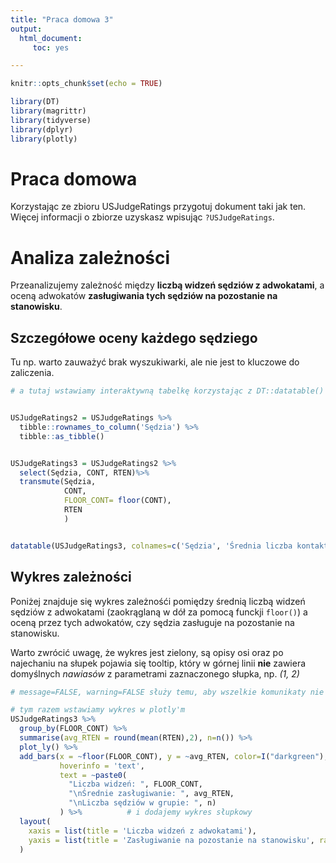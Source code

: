 ---
title: "Praca domowa 3"
output: 
  html_document:
     toc: yes

---

```{r setup, include=FALSE}
knitr::opts_chunk$set(echo = TRUE)

library(DT)
library(magrittr)
library(tidyverse)
library(dplyr)
library(plotly)
```

# Praca domowa

Korzystając ze zbioru USJudgeRatings przygotuj dokument taki jak ten. Więcej informacji o zbiorze uzyskasz wpisując `?USJudgeRatings`.

# Analiza zależności

Przeanalizujemy zależność między **liczbą widzeń sędziów z adwokatami**, a oceną adwokatów **zasługiwania tych sędziów na pozostanie na stanowisku**.

## Szczegółowe oceny każdego sędziego

Tu np. warto zauważyć brak wyszukiwarki, ale nie jest to kluczowe do zaliczenia.
```{r echo = FALSE, message=FALSE, warning=FALSE}
# a tutaj wstawiamy interaktywną tabelkę korzystając z DT::datatable()


USJudgeRatings2 = USJudgeRatings %>%
  tibble::rownames_to_column('Sędzia') %>%
  tibble::as_tibble() 


USJudgeRatings3 = USJudgeRatings2 %>% 
  select(Sędzia, CONT, RTEN)%>% 
  transmute(Sędzia,
            CONT,
            FLOOR_CONT= floor(CONT),
            RTEN
            )


datatable(USJudgeRatings3, colnames=c('Sędzia', 'Średnia liczba kontaktów z adwokatami', 'Podłoga z liczby kontaktów', 'Zasługiwanie na pozostawienie na stanowisku'), options = list(searching = FALSE))

```

## Wykres zależności

Poniżej znajduje się wykres zależnośći pomiędzy średnią liczbą widzeń sędziów z adwokatami (zaokrąglaną w dół za pomocą funckji `floor()`) a oceną przez tych adwokatów, czy sędzia zasługuje na pozostanie na stanowisku.

Warto zwrócić uwagę, że wykres jest zielony, są opisy osi oraz po najechaniu na słupek pojawia się tooltip, który w górnej linii **nie** zawiera domyślnych *nawiasów* z parametrami zaznaczonego słupka, np. *(1, 2)*


```{r echo = FALSE, message=FALSE, warning=FALSE}
# message=FALSE, warning=FALSE służy temu, aby wszelkie komunikaty nie były wypisywane

# tym razem wstawiamy wykres w plotly'm 
USJudgeRatings3 %>%
  group_by(FLOOR_CONT) %>% 
  summarise(avg_RTEN = round(mean(RTEN),2), n=n()) %>% 
  plot_ly() %>%
  add_bars(x = ~floor(FLOOR_CONT), y = ~avg_RTEN, color=I("darkgreen"), # koloru nie mogłam dopasować,jakis patent? :D
           hoverinfo = 'text',
           text = ~paste0(
             "Liczba widzeń: ", FLOOR_CONT,
             "\nŚrednie zasługiwanie: ", avg_RTEN,
             "\nLiczba sędziów w grupie: ", n)
           ) %>%          # i dodajemy wykres słupkowy
  layout(
    xaxis = list(title = 'Liczba widzeń z adwokatami'),
    yaxis = list(title = 'Zasługiwanie na pozostanie na stanowisku', rangemode = "tozero")
  )
```

